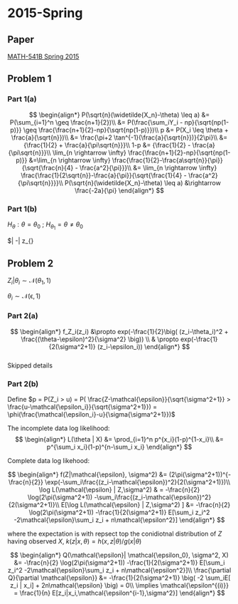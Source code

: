# 2015-Spring

## Paper
[MATH-541B Spring 2015](https://drive.google.com/drive/folders/0B1RIs0n1fB8SfmpSTmQzSmtaa0V5Wjl2bjd4bGRxNUo3MnZzU3YyODUxcXVYVDJBMXM1S2s)


## Problem 1

### Part 1(a)
$$
\begin{align*}
P(\sqrt{n}(\widetilde{X_n}-\theta) \leq a) &= P(\sum_{i=1}^n \geq \frac{n+1}{2})\\
&= P(\frac{\sum_iY_i - np}{\sqrt{np(1-p)}} \geq \frac{\frac{n+1}{2}-np}{\sqrt{np(1-p)}})\\
p &= P(X_i \leq \theta + \frac{a}{\sqrt{n}})\\
&= \frac{\pi+2 \tan^{-1}(\frac{a}{\sqrt{n}})}{2\pi}\\
&= {\frac{1}{2} + \frac{a}{\pi\sqrt{n}}}\\
1-p &= {\frac{1}{2} - \frac{a}{\pi\sqrt{n}}}\\
\lim_{n \rightarrow \infty} \frac{\frac{n+1}{2}-np}{\sqrt{np(1-p)}} &=\lim_{n \rightarrow \infty}  \frac{\frac{1}{2}-\frac{a\sqrt{n}}{\pi}}{\sqrt{\frac{n}{4} - \frac{a^2}{\pi}}}\\
&= \lim_{n \rightarrow \infty}  \frac{\frac{1}{2\sqrt{n}}-\frac{a}{\pi}}{\sqrt{\frac{1}{4} - \frac{a^2}{\pi\sqrt{n}}}}\\
P(\sqrt{n}(\widetilde{X_n}-\theta) \leq a) &\rightarrow \frac{-2a}{\pi}
\end{align*}
$$

### Part 1(b)

$H_\theta: \theta=\theta_0$ ; $H_{\theta_1} = \theta \neq \theta_0$

$| \widetilde{X_n}-\theta | \geq z_{\frac{\alpha}{2}}

## Problem 2
$Z_i | \theta_i \sim \mathcal{N}(\theta_1, 1)$

$\theta_i \sim \mathcal{N}(\mathcal{\epsilon}, 1)$

### Part 2(a)

$$
\begin{align*}
f_Z_i(z_i) &\propto exp(-\frac{1}{2}\big( (z_i-\theta_i)^2 + \frac{(\theta-\epsilon)^2}{\sigma^2} \big)) \\
& \propto exp(-\frac{1}{2(\sigma^2+1)} (z_i-\epsilon_i))
\end{align*}
$$  
Skipped details

### Part 2(b)

Define $p = P(Z_i > u) = P( \frac{Z-\mathcal{\epsilon}}{\sqrt{\sigma^2+1}} > \frac{u-\mathcal{\epsilon_i}}{\sqrt{\sigma^2+1}}) = \phi(\frac{\mathcal{\epsilon_i}-u}{\sigma{\sigma^2+1}})$

The incomplete data log likelihood:
$$
\begin{align*}
L(\theta | X) &= \prod_{i=1}^n p^{x_i}(1-p)^{1-x_i}\\
&= p^{\sum_i x_i}(1-p)^{n-\sum_i x_i}
\end{align*}
$$

Complete data log likehood:

$$
\begin{align*}
f(Z|\mathcal{\epsilon}, \sigma^2) &= (2\pi(\sigma^2+1))^{-\frac{n}{2}} \exp(-\sum_i\frac{(z_i-\mathcal{\epsilon})^2}{2(\sigma^2+1)})\\
\log L(\mathcal{\epsilon} | Z,\sigma^2) & = -\frac{n}{2} \log(2\pi(\sigma^2+1)) -\sum_i\frac{(z_i-\mathcal{\epsilon})^2}{2(\sigma^2+1)}\\
E[\log L(\mathcal{\epsilon} | Z,\sigma^2) ] &= -\frac{n}{2} \log(2\pi(\sigma^2+1)) -\frac{1}{2(\sigma^2+1)} E[\sum_i z_i^2 -2\mathcal{\epsilon}\sum_i z_i + n\mathcal{\epsilon^2}]
\end{align*}
$$

where the expectation is with repsect top the conidiotnal distribution of $Z$ having observed $X$, $k(z|x,\theta) = h(x,z|\theta)/g(x | \theta)$


$$
\begin{align*}
Q(\mathcal{\epsilon}| \mathcal{\epsilon_0}, \sigma^2, X) &= -\frac{n}{2} \log(2\pi(\sigma^2+1)) -\frac{1}{2(\sigma^2+1)} E[\sum_i z_i^2 -2\mathcal{\epsilon}\sum_i z_i + n\mathcal{\epsilon^2}]\\
\frac{\partial Q}{\partial \mathcal{\epsilon}} &= -\frac{1}{2(\sigma^2+1)} \big( -2 \sum_iE[ z_i | x_i] + 2n\mathcal{\epsilon} \big) = 0\\
\implies \mathcal{\epsilon^{(i)}} = \frac{1}{n} E[z_i|x_i,\mathcal{\epsilon^{i-1},\sigma^2}]
\end{align*}
$$



